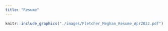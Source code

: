 ```yaml
---
title: "Resume"
---
```


```r
knitr::include_graphics("./images/Fletcher_Meghan_Resume_Apr2022.pdf")
```

